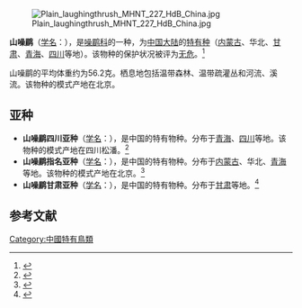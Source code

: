 {{Speciesbox
| image =
| status = LC
| status_system = IUCN3.1
| status_ref = <ref>{{cite iucn|url=https://www.iucnredlist.org/details/22715659/0 |title=''Garrulax davidi'' |author=BirdLife International |author-link=BirdLife International |year=2012 |access-date=26 November 2013|ref=harv}}</ref>
| taxon = Pterorhinus davidi
| authority = [[Robert_Swinhoe|R. Swinhoe]], 1868
| synonyms =
*''Ianthocincla davidi''
*''Garrulax davidi''
}}
[[File:Plain_laughingthrush_MHNT_227_HdB_China.jpg|thumb]]

'''山噪鹛'''（[[学名|学名]]：{{lang|la|''Pterorhinus davidi''}}），是[[噪鹛科|噪鹛科]]的一种，为[[中国大陆|中国大陆]]的[[特有种|特有种]]（[[内蒙古|内蒙古]]、华北、[[甘肃|甘肃]]、[[青海|青海]]、[[四川|四川]]等地）。该物种的保护状况被评为[[无危|无危]]。<ref>{{cite web|url=http://www.birdlife.org/datazone/speciesfactsheet.php?id=7798&m=0|title=Garrulax davidi|publisher=[[国际鸟盟|BirdLife.org]]|accessdate=2011-06-27}}</ref>

山噪鹛的平均体重约为56.2克。栖息地包括温带森林、温带疏灌丛和河流、溪流。该物种的模式产地在北京。

==亚种==
*'''山噪鹛四川亚种'''（[[学名|学名]]：{{lang|la|''Garrulax davidi concolor''}}），是中国的特有物种。分布于[[青海|青海]]、[[四川|四川]]等地。该物种的模式产地在四川松潘。<ref name='id3277'>{{cite web| url =http://www.bioinfo.cn/db05/BjdwSpecies.php?action=view&id=3277| title =山噪鹛四川亚种| work =《中国动物物种编目数据库》| publisher =中国科学院微生物研究所| author =中国科学院动物研究所| accessdate =2009-04-04| deadurl =yes| archiveurl =https://web.archive.org/web/20160305095957/http://www.bioinfo.cn/db05/BjdwSpecies.php?action=view&id=3277| archivedate =2016-03-05}}</ref>
*'''山噪鹛指名亚种'''（[[学名|学名]]：{{lang|la|''Garrulax davidi davidi''}}），是中国的特有物种。分布于[[内蒙古|内蒙古]]、华北、[[青海|青海]]等地。该物种的模式产地在北京。<ref name='id3278'>{{cite web| url =http://www.bioinfo.cn/db05/BjdwSpecies.php?action=view&id=3278| title =山噪鹛指名亚种| work =《中国动物物种编目数据库》| publisher =中国科学院微生物研究所| author =中国科学院动物研究所| accessdate =2009-04-04| deadurl =yes| archiveurl =https://web.archive.org/web/20160305094512/http://www.bioinfo.cn/db05/BjdwSpecies.php?action=view&id=3278| archivedate =2016-03-05}}</ref>
*'''山噪鹛甘肃亚种'''（[[学名|学名]]：{{lang|la|''Garrulax davidi experrectus''}}），是中国的特有物种。分布于[[甘肃|甘肃]]等地。<ref name='id3279'>{{cite web| url =http://www.bioinfo.cn/db05/BjdwSpecies.php?action=view&id=3279| title =山噪鹛甘肃亚种| work =《中国动物物种编目数据库》| publisher =中国科学院微生物研究所| author =中国科学院动物研究所| accessdate =2009-04-04| deadurl =yes| archiveurl =https://web.archive.org/web/20160305002639/http://www.bioinfo.cn/db05/BjdwSpecies.php?action=view&id=3279| archivedate =2016-03-05}}</ref>

== 参考文献 ==
{{reflist}}
{{Taxonbar|from=Q3318461}}

[[Category:中國特有鳥類|Category:中國特有鳥類]]